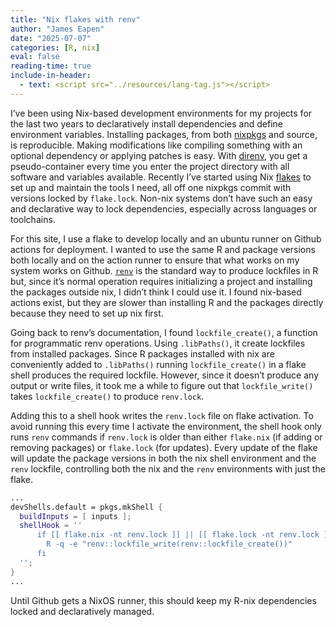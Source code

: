 ```yaml
---
title: "Nix flakes with renv"
author: "James Eapen"
date: "2025-07-07"
categories: [R, nix]
eval: false
reading-time: true
include-in-header:
  - text: <script src="../resources/lang-tag.js"></script>
---
```


I've been using Nix-based development environments for my projects for the last
two years to declaratively install dependencies and define environment
variables. Installing packages, from both
[nixpkgs](https://github.com/NixOS/nixpkgs) and source, is reproducible. Making
modifications like compiling something with an optional dependency or applying
patches is easy. With [direnv](https://direnv.net/), you get a pseudo-container
every time you enter the project directory with all software and variables
available. Recently I've started using Nix
[flakes](https://zero-to-nix.com/concepts/flakes/) to set up and maintain the
tools I need, all off one nixpkgs commit with versions locked by `flake.lock`.
Non-nix systems don't have such an easy and declarative way to lock
dependencies, especially across languages or toolchains.

For this site, I use a flake to develop locally and an ubuntu runner on Github
actions for deployment. I wanted to use the same R and package versions both
locally and on the action runner to ensure that what works on my system works on
Github. [`renv`](https://rstudio.github.io/renv/) is the standard way to produce
lockfiles in R but, since it's normal operation requires initializing a project
and installing the packages outside nix, I didn't think I could use it. I found
nix-based actions exist, but they are slower than installing R and the packages
directly because they need to set up nix first.

Going back to renv's documentation, I found `lockfile_create()`, a function for
programmatic renv operations. Using `.libPaths()`, it create lockfiles from
installed packages. Since R packages installed with nix are conveniently added
to `.libPaths()` running `lockfile_create()` in a flake shell produces the
required lockfile. However, since it doesn't produce any output or write files,
it took me a while to figure out that `lockfile_write()` takes
`lockfile_create()` to produce `renv.lock`.

Adding this to a shell hook writes the `renv.lock` file on flake activation. To
avoid running this every time I activate the environment, the shell hook only
runs `renv` commands if `renv.lock` is older than either `flake.nix` (if adding
or removing packages) or `flake.lock` (for updates). Every update of the flake
will update the package versions in both the nix shell environment and the
`renv` lockfile, controlling both the nix and the `renv` environments with just
the flake.

```nix
...
devShells.default = pkgs.mkShell {
  buildInputs = [ inputs ];
  shellHook = ''
      if [[ flake.nix -nt renv.lock ]] || [[ flake.lock -nt renv.lock ]]; then
        R -q -e "renv::lockfile_write(renv::lockfile_create())"
      fi
  '';
}
...
```

Until Github gets a NixOS runner, this should keep my R-nix dependencies locked
and declaratively managed.

